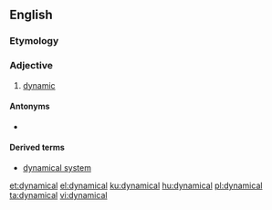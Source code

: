 ==English==
===Etymology===
{{suffix|dynamic|al|lang=en}}

===Adjective===
{{en-adj}}

# [[dynamic]]

====Antonyms====
* {{l|en|statical}}

====Derived terms====
* [[dynamical system]]

[[et:dynamical]]
[[el:dynamical]]
[[ku:dynamical]]
[[hu:dynamical]]
[[pl:dynamical]]
[[ta:dynamical]]
[[vi:dynamical]]